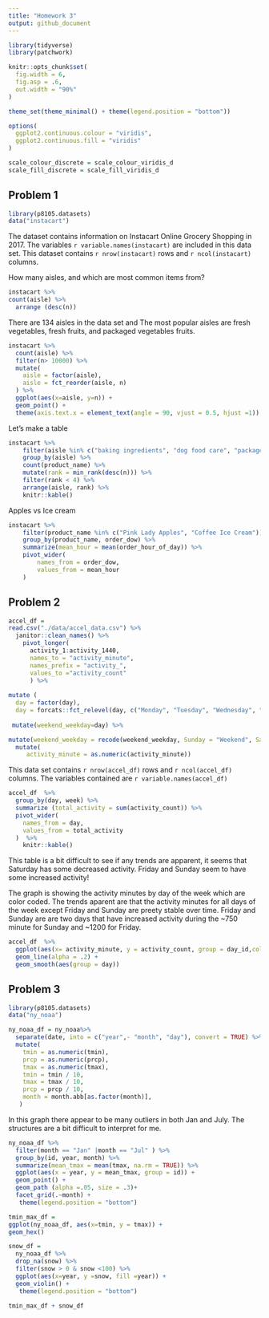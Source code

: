 ```yaml
---
title: "Homework 3"
output: github_document
---
```


```r
library(tidyverse)
library(patchwork)
```

```r

knitr::opts_chunk$set(
  fig.width = 6,
  fig.asp = .6,
  out.width = "90%"
)

theme_set(theme_minimal() + theme(legend.position = "bottom"))

options(
  ggplot2.continuous.colour = "viridis",
  ggplot2.continuous.fill = "viridis"
)

scale_colour_discrete = scale_colour_viridis_d
scale_fill_discrete = scale_fill_viridis_d
```

## Problem 1 

```r
library(p8105.datasets)
data("instacart")
```

The dataset contains information on Instacart Online Grocery Shopping in 2017. The variables `r variable.names(instacart)` are included in this data set. 
This dataset contains `r nrow(instacart)` rows and `r ncol(instacart)` columns. 

How many aisles, and which are most common items from? 

```r
instacart %>%
count(aisle) %>%
  arrange (desc(n))

```

There are 134 aisles in the data set and The most popular aisles are fresh vegetables, fresh fruits, and packaged vegetables fruits. 

```r
instacart %>%
  count(aisle) %>% 
  filter(n> 10000) %>% 
  mutate(
    aisle = factor(aisle),
    aisle = fct_reorder(aisle, n)
  ) %>%
  ggplot(aes(x=aisle, y=n)) +
  geom_point() + 
  theme(axis.text.x = element_text(angle = 90, vjust = 0.5, hjust =1))
```

Let's make a table

```r
instacart %>% 
	filter(aisle %in% c("baking ingredients", "dog food care", "packaged vegetables fruits")) %>% 
	group_by(aisle) %>% 
	count(product_name) %>% 
	mutate(rank = min_rank(desc(n))) %>% 
	filter(rank < 4) %>% 
	arrange(aisle, rank) %>% 
	knitr::kable()
```

Apples vs Ice cream

```r
instacart %>% 
	filter(product_name %in% c("Pink Lady Apples", "Coffee Ice Cream")) %>% 
	group_by(product_name, order_dow) %>% 
	summarize(mean_hour = mean(order_hour_of_day)) %>% 
	pivot_wider(
		names_from = order_dow,
		values_from = mean_hour
	)
```



## Problem 2

```r
accel_df = 
read.csv("./data/accel_data.csv") %>%
  janitor::clean_names() %>%
    pivot_longer(
      activity_1:activity_1440, 
      names_to = "activity_minute", 
      names_prefix = "activity_", 
      values_to ="activity_count"
      ) %>%
  
mutate (
  day = factor(day), 
  day = forcats::fct_relevel(day, c("Monday", "Tuesday", "Wednesday", "Thursday", "Friday", "Saturday", "Sunday"))) %>%
    
 mutate(weekend_weekday=day) %>%

mutate(weekend_weekday = recode(weekend_weekday, Sunday = "Weekend", Saturday = "Weekend", Friday = "Weekday",Thursday = "Weekday", Wednesday = "Weekday", Tuesday = "Weekday", Monday = "Weekday")) %>%
  mutate(
     activity_minute = as.numeric(activity_minute))


```


This data set contains `r nrow(accel_df)` rows and `r ncol(accel_df)` columns. The variables contained are `r variable.names(accel_df)`

```r
accel_df  %>%
  group_by(day, week) %>%
  summarize (total_activity = sum(activity_count)) %>%
  pivot_wider(
    names_from = day, 
    values_from = total_activity
  )  %>%
  	knitr::kable()


```

This table is a bit difficult to see if any trends are apparent, it seems that Saturday has some decreased activity. Friday and Sunday seem to have some increased activity! 

The graph is showing the activity minutes by day of the week which are color coded. The trends aparent are that the activity minutes for all days of the week except Friday and Sunday are preety stable over time. Friday and Sunday are  are two days that have increased activity during the ~750 minute for Sunday and ~1200 for Friday. 

```r
accel_df  %>%
  ggplot(aes(x= activity_minute, y = activity_count, group = day_id,color=day)) + 
  geom_line(alpha = .2) +
  geom_smooth(aes(group = day)) 

```

## Problem 3

```r
library(p8105.datasets)
data("ny_noaa")
```

```r

ny_noaa_df = ny_noaa%>%
  separate(date, into = c("year",- "month", "day"), convert = TRUE) %>%
  mutate(
    tmin = as.numeric(tmin), 
    prcp = as.numeric(prcp), 
    tmax = as.numeric(tmax),
    tmin = tmin / 10, 
    tmax = tmax / 10, 
    prcp = prcp / 10,
    month = month.abb[as.factor(month)],
   )
```

In this graph there appear to be many outliers in both Jan and July. The structures are a bit difficult to interpret for me. 

```r
ny_noaa_df %>%
  filter(month == "Jan" |month == "Jul" ) %>%
  group_by(id, year, month) %>%
  summarize(mean_tmax = mean(tmax, na.rm = TRUE)) %>%
  ggplot(aes(x = year, y = mean_tmax, group = id)) + 
  geom_point() +
  geom_path (alpha =.05, size = .3)+
  facet_grid(.~month) +
   theme(legend.position = "bottom")

```

```r
tmin_max_df = 
ggplot(ny_noaa_df, aes(x=tmin, y = tmax)) +
geom_hex()

snow_df = 
  ny_noaa_df %>%
  drop_na(snow) %>%
  filter(snow > 0 & snow <100) %>%
  ggplot(aes(x=year, y =snow, fill =year)) + 
  geom_violin() +
   theme(legend.position = "bottom")

tmin_max_df + snow_df
```

